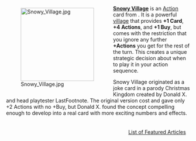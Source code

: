 <div style="float: left; margin: 0.5em 0.9em 0.4em 0;">[[File:Snowy Village.jpg|200px]]</div>

'''[[Snowy Village]]''' is an [[Action]] card from {{Set|Menagerie}}. It is a powerful [[village (card category)|village]] that provides '''+1 Card''', '''+4 Actions''', and '''+1 Buy''', but comes with the restriction that you ignore any further '''+Actions''' you get for the rest of the turn. This creates a unique strategic decision about when to play it in your action sequence.

Snowy Village originated as a joke card in a parody Christmas Kingdom created by Donald X. and head playtester LastFootnote. The original version cost {{Cost|2}} and gave only +2 Actions with no +Buy, but Donald X. found the concept compelling enough to develop into a real card with more exciting numbers and effects.

<div style="float: right; margin: 0.5em 0.9em 0.4em 0;">[[List of Featured Articles]]</div>